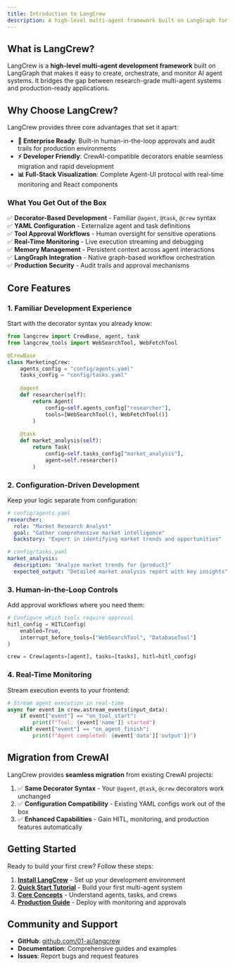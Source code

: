 ```yaml
---
title: Introduction to LangCrew
description: A high-level multi-agent framework built on LangGraph for enterprise-ready AI agent development
---
```


## What is LangCrew?

LangCrew is a **high-level multi-agent development framework** built on LangGraph that makes it easy to create, orchestrate, and monitor AI agent systems. It bridges the gap between research-grade multi-agent systems and production-ready applications.

## Why Choose LangCrew?

LangCrew provides three core advantages that set it apart:

- **🎯 Enterprise Ready**: Built-in human-in-the-loop approvals and audit trails for production environments
- **⚡ Developer Friendly**: CrewAI-compatible decorators enable seamless migration and rapid development
- **📊 Full-Stack Visualization**: Complete Agent-UI protocol with real-time monitoring and React components

### What You Get Out of the Box

✅ **Decorator-Based Development** - Familiar `@agent`, `@task`, `@crew` syntax  
✅ **YAML Configuration** - Externalize agent and task definitions  
✅ **Tool Approval Workflows** - Human oversight for sensitive operations  
✅ **Real-Time Monitoring** - Live execution streaming and debugging  
✅ **Memory Management** - Persistent context across agent interactions  
✅ **LangGraph Integration** - Native graph-based workflow orchestration  
✅ **Production Security** - Audit trails and approval mechanisms  

## Core Features

### 1. Familiar Development Experience

Start with the decorator syntax you already know:

```python
from langcrew import CrewBase, agent, task
from langcrew_tools import WebSearchTool, WebFetchTool

@CrewBase
class MarketingCrew:
    agents_config = "config/agents.yaml"
    tasks_config = "config/tasks.yaml"
    
    @agent
    def researcher(self):
        return Agent(
            config=self.agents_config["researcher"],
            tools=[WebSearchTool(), WebFetchTool()]
        )
    
    @task
    def market_analysis(self):
        return Task(
            config=self.tasks_config["market_analysis"],
            agent=self.researcher()
        )
```

### 2. Configuration-Driven Development

Keep your logic separate from configuration:

```yaml
# config/agents.yaml
researcher:
  role: "Market Research Analyst"
  goal: "Gather comprehensive market intelligence"
  backstory: "Expert in identifying market trends and opportunities"

# config/tasks.yaml
market_analysis:
  description: "Analyze market trends for {product}"
  expected_output: "Detailed market analysis report with key insights"
```

### 3. Human-in-the-Loop Controls

Add approval workflows where you need them:

```python
# Configure which tools require approval
hitl_config = HITLConfig(
    enabled=True,
    interrupt_before_tools=["WebSearchTool", "DatabaseTool"]
)

crew = Crew(agents=[agent], tasks=[tasks], hitl=hitl_config)
```

### 4. Real-Time Monitoring

Stream execution events to your frontend:

```python
# Stream agent execution in real-time
async for event in crew.astream_events(input_data):
    if event["event"] == "on_tool_start":
        print(f"Tool: {event['name']} started")
    elif event["event"] == "on_agent_finish":
        print(f"Agent completed: {event['data']['output']}")
```

## Migration from CrewAI

LangCrew provides **seamless migration** from existing CrewAI projects:

1. ✅ **Same Decorator Syntax** - Your `@agent`, `@task`, `@crew` decorators work unchanged
2. ✅ **Configuration Compatibility** - Existing YAML configs work out of the box
3. ✅ **Enhanced Capabilities** - Gain HITL, monitoring, and production features automatically

## Getting Started

Ready to build your first crew? Follow these steps:

1. **[Install LangCrew](/guides/installation)** - Set up your development environment
2. **[Quick Start Tutorial](/guides/quickstart)** - Build your first multi-agent system
3. **[Core Concepts](/concepts/agents)** - Understand agents, tasks, and crews
4. **[Production Guide](/guides/production)** - Deploy with monitoring and approvals

## Community and Support

- **GitHub**: [github.com/01-ai/langcrew](https://github.com/01-ai/langcrew)
- **Documentation**: Comprehensive guides and examples
- **Issues**: Report bugs and request features